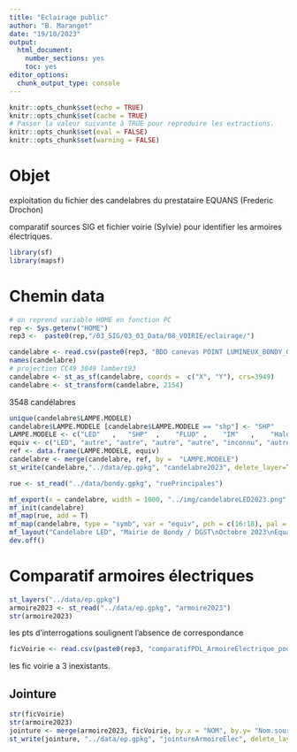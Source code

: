 ```yaml
---
title: "Eclairage public"
author: "B. Maranget"
date: "19/10/2023"
output: 
  html_document: 
    number_sections: yes
    toc: yes
editor_options: 
  chunk_output_type: console
---
```



```r
knitr::opts_chunk$set(echo = TRUE)
knitr::opts_chunk$set(cache = TRUE)
# Passer la valeur suivante à TRUE pour reproduire les extractions.
knitr::opts_chunk$set(eval = FALSE)
knitr::opts_chunk$set(warning = FALSE)
```


# Objet

exploitation du fichier des candelabres du prestataire EQUANS (Frederic Drochon)

comparatif sources SIG et fichier voirie (Sylvie) pour identifier les armoires électriques.



```r
library(sf)
library(mapsf)
```


# Chemin data


```r
# on reprend variable HOME en fonction PC
rep <- Sys.getenv("HOME")
rep3 <-  paste0(rep,"/03_SIG/03_03_Data/08_VOIRIE/eclairage/")
```





```r
candelabre <- read.csv(paste0(rep3, "BDD canevas POINT LUMINEUX_BONDY_GEOREF95-04-09-2020.csv"), dec = ",")
names(candelabre)
# projection CC49 3049 lambert93
candelabre <- st_as_sf(candelabre, coords =  c("X", "Y"), crs=3949)
candelabre <- st_transform(candelabre, 2154)
```

3548 candélabres

```r
unique(candelabre$LAMPE.MODELE)
candelabre$LAMPE.MODELE [candelabre$LAMPE.MODELE == "shp"] <- "SHP"
LAMPE.MODELE <- c("LED"   ,   "SHP"  ,    "FLUO" ,    "IM"   ,    "Halogene", ""      ,   "BF")
equiv <- c("LED", "autre", "autre", "autre", "autre", "inconnu", "autre")
ref <- data.frame(LAMPE.MODELE, equiv)
candelabre <- merge(candelabre, ref, by =  "LAMPE.MODELE")
st_write(candelabre,"../data/ep.gpkg", "candelabre2023", delete_layer=T)
```


```r
rue <- st_read("../data/bondy.gpkg", "ruePrincipales")
```


```r
mf_export(x = candelabre, width = 1000, "../img/candelabreLED2023.png", res = 200)
mf_init(candelabre)
mf_map(rue, add = T)
mf_map(candelabre, type = "symb", var = "equiv", pch = c(16:18), pal = c("antiquewhite", "red", "blue"), cex =c(0.5, 0.8, 0.5), leg_pos = "topright", leg_title = "Type lampe", add=T)
mf_layout("Candelabre LED", "Mairie de Bondy / DGST\nOctobre 2023\nEquans")
dev.off()
```


# Comparatif armoires électriques


```r
st_layers("../data/ep.gpkg")
armoire2023 <- st_read("../data/ep.gpkg", "armoire2023")
str(armoire2023)
```

les pts d'interrogations soulignent l'absence de correspondance

```r
ficVoirie <- read.csv(paste0(rep3, "comparatifPDL_ArmoireElectrique_pourJOINTURE.csv"), fileEncoding = "UTF-8")
```

les fic voirie a 3 inexistants.


## Jointure

```r
str(ficVoirie)
str(armoire2023)
jointure <- merge(armoire2023, ficVoirie, by.x = "NOM", by.y= "Nom.source.SIG", all.x=T)
st_write(jointure, "../data/ep.gpkg", "jointureArmoireElec", delete_layer = T)
```



